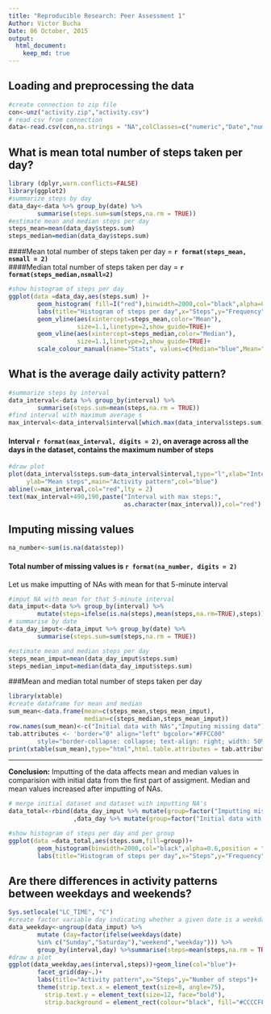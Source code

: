 ```yaml
---
title: "Reproducible Research: Peer Assessment 1"
Author: Victor Bucha
Date: 06 October, 2015
output: 
  html_document:
    keep_md: true
---
```



## Loading and preprocessing the data
``` R
#create connection to zip file
con<-unz("activity.zip","activity.csv")
# read csv from connection
data<-read.csv(con,na.strings = "NA",colClasses=c("numeric","Date","numeric"))
```

## What is mean total number of steps taken per day?
``` R
library (dplyr,warn.conflicts=FALSE)
library(ggplot2)
#summarize steps by day
data_day<-data %>% group_by(date) %>% 
        summarise(steps.sum=sum(steps,na.rm = TRUE))
#estimate mean and median steps per day
steps_mean=mean(data_day$steps.sum)
steps_median=median(data_day$steps.sum)
```

####Mean total number of steps taken per day = **`r format(steps_mean, nsmall = 2)`**  
####Median total number of steps taken per day = **`r format(steps_median,nsmall=2)`**

``` R
#show histogram of steps per day
ggplot(data =data_day,aes(steps.sum) )+
        geom_histogram( fill=I("red"),binwidth=2000,col="black",alpha=0.6)+
        labs(title="Histogram of steps per day",x="Steps",y="Frequency")+
        geom_vline(aes(xintercept=steps_mean,color="Mean"),
                   size=1.1,linetype=2,show_guide=TRUE)+
        geom_vline(aes(xintercept=steps_median,color="Median"),
                   size=1.1,linetype=2,show_guide=TRUE)+
        scale_colour_manual(name="Stats", values=c(Median="blue",Mean="green"))
```


## What is the average daily activity pattern?
``` R
#summarize steps by interval
data_interval<-data %>% group_by(interval) %>% 
        summarise(steps.sum=mean(steps,na.rm = TRUE))
#find interval with maximum average s
max_interval<-data_interval$interval[which.max(data_interval$steps.sum)]
```
  
#### Interval **`r format(max_interval, digits = 2)`**, on average across all the days in the dataset, contains the maximum number of steps  
``` R
#draw plot
plot(data_interval$steps.sum~data_interval$interval,type="l",xlab="Interval",
     ylab="Mean steps",main="Activity pattern",col="blue")
abline(v=max_interval,col="red",lty = 2)
text(max_interval+490,190,paste("Interval with max steps:",
                                as.character(max_interval)),col="red")
```

## Imputing missing values
``` R
na_number<-sum(is.na(data$step))
```
#### Total number of missing values is  **`r format(na_number, digits = 2)`**

Let us make imputting of NAs with mean for that 5-minute interval  
``` R
#imput NA with mean for that 5-minute interval
data_imput<-data %>% group_by(interval) %>%
        mutate(steps=ifelse(is.na(steps),mean(steps,na.rm=TRUE),steps))
# summarise by date
data_day_imput<-data_imput %>% group_by(date) %>% 
        summarise(steps.sum=sum(steps,na.rm = TRUE))
```

``` R
#estimate mean and median steps per day
steps_mean_imput=mean(data_day_imput$steps.sum)
steps_median_imput=median(data_day_imput$steps.sum)
```
###Mean and median total number of steps taken per day
``` R
library(xtable)
#create dataframe for mean and median
sum_mean<-data.frame(mean=c(steps_mean,steps_mean_imput),
                     median=c(steps_median,steps_mean_imput))
row.names(sum_mean)<-c("Initial data with NAs","Imputing missing data")
tab.attributes <- 'border="0" align="left" bgcolor="#FFCC00" 
        style="border-collapse: collapse; text-align: right; width: 50%; "'
print(xtable(sum_mean),type="html",html.table.attributes = tab.attributes)  
```
___________
  **Conclusion:** Imputting of the data affects mean and median values in 
  comparision with initial data from the first part of assigment. 
  Median and mean values increased after imputting of NAs.
  
``` R
# merge initial dataset and dataset with imputting NA's
data_total<-rbind(data_day_imput %>% mutate(group=factor("Imputting missing data"))
                  ,data_day %>% mutate(group=factor("Initial data with NAs")))
```

``` R
#show histogram of steps per day and per group
ggplot(data =data_total,aes(steps.sum,fill=group))+
        geom_histogram(binwidth=2000,col="black",alpha=0.6,position = "dodge")+
        labs(title="Histogram of steps per day",x="Steps",y="Frequency")
```

## Are there differences in activity patterns between weekdays and weekends?
``` R
Sys.setlocale("LC_TIME", "C")
#create factor variable day indicating whether a given date is a weekday or weekend day
data_weekday<-ungroup(data_imput) %>% 
        mutate (day=factor(ifelse(weekdays(date)
        %in% c("Sunday","Saturday"),"weekend","weekday"))) %>%
        group_by(interval,day) %>%summarise(steps=mean(steps,na.rm = TRUE))
#draw a plot
ggplot(data_weekday,aes(interval,steps))+geom_line(col="blue")+
        facet_grid(day~.)+
        labs(title="Activity pattern",x="Steps",y="Number of steps")+
        theme(strip.text.x = element_text(size=8, angle=75),
          strip.text.y = element_text(size=12, face="bold"),
          strip.background = element_rect(colour="black", fill="#CCCCFF"))
```
